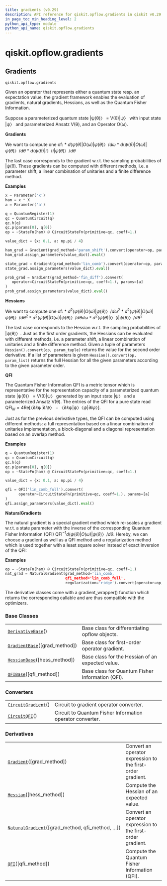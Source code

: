 ```yaml
---
title: gradients (v0.29)
description: API reference for qiskit.opflow.gradients in qiskit v0.29
in_page_toc_min_heading_level: 2
python_api_type: module
python_api_name: qiskit.opflow.gradients
---
```


<span id="module-qiskit.opflow.gradients" />

<span id="qiskit-opflow-gradients" />

# qiskit.opflow\.gradients

<span id="gradients-qiskit-opflow-gradients" />

## Gradients

`qiskit.opflow.gradients`

Given an operator that represents either a quantum state resp. an expectation value, the gradient framework enables the evaluation of gradients, natural gradients, Hessians, as well as the Quantum Fisher Information.

Suppose a parameterized quantum state |ψ(θ)〉 = V(θ)|ψ〉 with input state |ψ〉 and parameterized Ansatz V(θ), and an Operator O(ω).

**Gradients**

We want to compute one of: \* $d⟨ψ(θ)|O(ω)|ψ(θ)〉/ dω$ \* $d⟨ψ(θ)|O(ω)|ψ(θ)〉/ dθ$ \* $d⟨ψ(θ)|i〉⟨i|ψ(θ)〉/ dθ$

The last case corresponds to the gradient w\.r.t. the sampling probabilities of |ψ(θ). These gradients can be computed with different methods, i.e. a parameter shift, a linear combination of unitaries and a finite difference method.

**Examples**

```python
x = Parameter('x')
ham = x * X
a = Parameter('a')

q = QuantumRegister(1)
qc = QuantumCircuit(q)
qc.h(q)
qc.p(params[0], q[0])
op = ~StateFn(ham) @ CircuitStateFn(primitive=qc, coeff=1.)

value_dict = {x: 0.1, a: np.pi / 4}

ham_grad = Gradient(grad_method='param_shift').convert(operator=op, params=[x])
ham_grad.assign_parameters(value_dict).eval()

state_grad = Gradient(grad_method='lin_comb').convert(operator=op, params=[a])
state_grad.assign_parameters(value_dict).eval()

prob_grad = Gradient(grad_method='fin_diff').convert(
   operator=CircuitStateFn(primitive=qc, coeff=1.), params=[a]
)
prob_grad.assign_parameters(value_dict).eval()
```

**Hessians**

We want to compute one of: \* $d^2⟨ψ(θ)|O(ω)|ψ(θ)〉/ dω^2$ \* $d^2⟨ψ(θ)|O(ω)|ψ(θ)〉/ dθ^2$ \* $d^2⟨ψ(θ)|O(ω)|ψ(θ)〉/ dθ dω$ \* $d^2⟨ψ(θ)|i〉⟨i|ψ(θ)〉/ dθ^2$

The last case corresponds to the Hessian w\.r.t. the sampling probabilities of |ψ(θ)〉. Just as the first order gradients, the Hessians can be evaluated with different methods, i.e. a parameter shift, a linear combination of unitaries and a finite difference method. Given a tuple of parameters `Hessian().convert(op, param_tuple)` returns the value for the second order derivative. If a list of parameters is given `Hessian().convert(op, param_list)` returns the full Hessian for all the given parameters according to the given parameter order.

**QFI**

The Quantum Fisher Information QFI is a metric tensor which is representative for the representation capacity of a parameterized quantum state |ψ(θ)〉 = V(θ)|ψ〉 generated by an input state |ψ〉 and a parameterized Ansatz V(θ). The entries of the QFI for a pure state read $\mathrm{QFI}_{kl} = 4 \mathrm{Re}[〈∂kψ|∂lψ〉−〈∂kψ|ψ〉〈ψ|∂lψ〉]$.

Just as for the previous derivative types, the QFI can be computed using different methods: a full representation based on a linear combination of unitaries implementation, a block-diagonal and a diagonal representation based on an overlap method.

**Examples**

```python
q = QuantumRegister(1)
qc = QuantumCircuit(q)
qc.h(q)
qc.p(params[0], q[0])
op = ~StateFn(ham) @ CircuitStateFn(primitive=qc, coeff=1.)

value_dict = {x: 0.1, a: np.pi / 4}

qfi = QFI('lin_comb_full').convert(
      operator=CircuitStateFn(primitive=qc, coeff=1.), params=[a]
)
qfi.assign_parameters(value_dict).eval()
```

**NaturalGradients**

The natural gradient is a special gradient method which re-scales a gradient w\.r.t. a state parameter with the inverse of the corresponding Quantum Fisher Information (QFI) $\mathrm{QFI}^{-1} d⟨ψ(θ)|O(ω)|ψ(θ)〉/ dθ$. Hereby, we can choose a gradient as well as a QFI method and a regularization method which is used together with a least square solver instead of exact inversion of the QFI:

**Examples**

```python
op = ~StateFn(ham) @ CircuitStateFn(primitive=qc, coeff=1.)
nat_grad = NaturalGradient(grad_method='lin_comb,
                           qfi_method='lin_comb_full',
                           regularization='ridge').convert(operator=op, params=params)
```

The derivative classes come with a gradient\_wrapper() function which returns the corresponding callable and are thus compatible with the optimizers.

### Base Classes

|                                                                                                                |                                                  |
| -------------------------------------------------------------------------------------------------------------- | ------------------------------------------------ |
| [`DerivativeBase`](qiskit.opflow.gradients.DerivativeBase "qiskit.opflow.gradients.DerivativeBase")()          | Base class for differentiating opflow objects.   |
| [`GradientBase`](qiskit.opflow.gradients.GradientBase "qiskit.opflow.gradients.GradientBase")(\[grad\_method]) | Base class for first-order operator gradient.    |
| [`HessianBase`](qiskit.opflow.gradients.HessianBase "qiskit.opflow.gradients.HessianBase")(\[hess\_method])    | Base class for the Hessian of an expected value. |
| [`QFIBase`](qiskit.opflow.gradients.QFIBase "qiskit.opflow.gradients.QFIBase")(\[qfi\_method])                 | Base class for Quantum Fisher Information (QFI). |

### Converters

|                                                                                                          |                                                           |
| -------------------------------------------------------------------------------------------------------- | --------------------------------------------------------- |
| [`CircuitGradient`](qiskit.opflow.gradients.CircuitGradient "qiskit.opflow.gradients.CircuitGradient")() | Circuit to gradient operator converter.                   |
| [`CircuitQFI`](qiskit.opflow.gradients.CircuitQFI "qiskit.opflow.gradients.CircuitQFI")()                | Circuit to Quantum Fisher Information operator converter. |

### Derivatives

|                                                                                                                                         |                                                             |
| --------------------------------------------------------------------------------------------------------------------------------------- | ----------------------------------------------------------- |
| [`Gradient`](qiskit.opflow.gradients.Gradient "qiskit.opflow.gradients.Gradient")(\[grad\_method])                                      | Convert an operator expression to the first-order gradient. |
| [`Hessian`](qiskit.opflow.gradients.Hessian "qiskit.opflow.gradients.Hessian")(\[hess\_method])                                         | Compute the Hessian of an expected value.                   |
| [`NaturalGradient`](qiskit.opflow.gradients.NaturalGradient "qiskit.opflow.gradients.NaturalGradient")(\[grad\_method, qfi\_method, …]) | Convert an operator expression to the first-order gradient. |
| [`QFI`](qiskit.opflow.gradients.QFI "qiskit.opflow.gradients.QFI")(\[qfi\_method])                                                      | Compute the Quantum Fisher Information (QFI).               |

